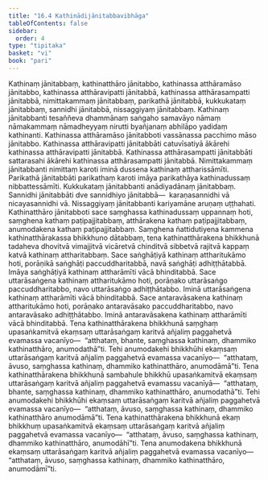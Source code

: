```yaml
---
title: "16.4 Kathinādijānitabbavibhāga"
tableOfContents: false
sidebar:
  order: 4
type: "tipitaka"
basket: "vi"
book: "pari"
---
```



<DynamicBreadcrumb />

<Division number="412" book="pari" bookNo="5" page="308">

<Paragraph number="1904" book="pari">
Kathinaṃ jānitabbaṃ, kathinatthāro jānitabbo, kathinassa atthāramāso jānitabbo, kathinassa atthāravipatti jānitabbā, kathinassa atthārasampatti jānitabbā, nimittakammaṃ jānitabbaṃ, parikathā jānitabbā, kukkukataṃ jānitabbaṃ, sannidhi jānitabbā, nissaggiyaṃ jānitabbaṃ.
</Paragraph>

<Paragraph number="1905" book="pari">
<Emphasis>Kathinaṃ jānitabban</Emphasis>ti tesaññeva dhammānaṃ saṅgaho samavāyo nāmaṃ nāmakammaṃ nāmadheyyaṃ nirutti byañjanaṃ abhilāpo yadidaṃ kathinanti.
</Paragraph>

<Paragraph number="1906" book="pari">
<Emphasis>Kathinassa atthāramāso jānitabbo</Emphasis>ti vassānassa pacchimo māso jānitabbo.
</Paragraph>

<Paragraph number="1907" book="pari">
<Emphasis>Kathinassa atthāravipatti jānitabbā</Emphasis>ti catuvīsatiyā ākārehi kathinassa atthāravipatti jānitabbā.
</Paragraph>

<Paragraph number="1908" book="pari">
<Emphasis>Kathinassa atthārasampatti jānitabbā</Emphasis>ti sattarasahi ākārehi kathinassa atthārasampatti jānitabbā.
</Paragraph>

<Paragraph number="1909" book="pari">
<Emphasis>Nimittakammaṃ jānitabban</Emphasis>ti nimittaṃ karoti iminā dussena kathinaṃ attharissāmīti.
</Paragraph>

<Paragraph number="1910" book="pari">
<Emphasis>Parikathā jānitabbā</Emphasis>ti parikathaṃ karoti imāya parikathāya kathinadussaṃ nibbattessāmīti.
</Paragraph>

<Paragraph number="1911" book="pari">
<Emphasis>Kukkukataṃ jānitabban</Emphasis>ti anādiyadānaṃ jānitabbaṃ.
</Paragraph>

<Paragraph number="1912" book="pari">
<Emphasis>Sannidhi jānitabbā</Emphasis>ti dve sannidhiyo jānitabbā—  karaṇasannidhi vā nicayasannidhi vā.
</Paragraph>

<Paragraph number="1913" book="pari">
<Emphasis>Nissaggiyaṃ jānitabban</Emphasis>ti kariyamāne aruṇaṃ uṭṭhahati.
</Paragraph>

<Paragraph number="1914" book="pari">
<Emphasis>Kathinatthāro jānitabbo</Emphasis>ti sace saṃghassa kathinadussaṃ uppannaṃ hoti, saṃghena kathaṃ paṭipajjitabbaṃ, atthārakena kathaṃ paṭipajjitabbaṃ, anumodakena kathaṃ paṭipajjitabbaṃ.
</Paragraph>

</Division>
<Division number="413" book="pari" bookNo="5" page="308">

<Paragraph number="1915" book="pari">
Saṃghena ñattidutiyena kammena kathinatthārakassa bhikkhuno dātabbaṃ, tena kathinatthārakena bhikkhunā tadaheva dhovitvā vimajjitvā vicāretvā chinditvā sibbetvā rajitvā kappaṃ katvā kathinaṃ attharitabbaṃ. Sace saṅghāṭiyā kathinaṃ attharitukāmo hoti, porāṇikā saṅghāṭi paccuddharitabbā, navā saṅghāṭi adhiṭṭhātabbā. Imāya saṅghāṭiyā kathinaṃ attharāmīti vācā bhinditabbā. Sace uttarāsaṅgena kathinaṃ attharitukāmo hoti, porāṇako uttarāsaṅgo paccuddharitabbo, navo uttarāsaṅgo adhiṭṭhātabbo. Iminā uttarāsaṅgena kathinaṃ attharāmīti vācā bhinditabbā. Sace antaravāsakena kathinaṃ attharitukāmo hoti, porāṇako antaravāsako paccuddharitabbo, navo antaravāsako adhiṭṭhātabbo. Iminā antaravāsakena kathinaṃ attharāmīti vācā bhinditabbā. Tena kathinatthārakena bhikkhunā saṃghaṃ upasaṅkamitvā ekaṃsaṃ uttarāsaṅgaṃ karitvā añjaliṃ paggahetvā evamassa vacanīyo—  “atthataṃ, bhante, saṃghassa kathinaṃ, dhammiko kathinatthāro, anumodathā”ti. Tehi anumodakehi bhikkhūhi ekaṃsaṃ uttarāsaṅgaṃ karitvā añjaliṃ paggahetvā evamassa vacanīyo—  “atthataṃ, āvuso, saṃghassa kathinaṃ, dhammiko kathinatthāro, anumodāmā”ti. Tena kathinatthārakena bhikkhunā sambahule bhikkhū upasaṅkamitvā ekaṃsaṃ uttarāsaṅgaṃ karitvā añjaliṃ paggahetvā evamassu vacanīyā—  “atthataṃ, bhante, saṃghassa kathinaṃ, dhammiko kathinatthāro, anumodathā”ti. Tehi anumodakehi bhikkhūhi ekaṃsaṃ uttarāsaṅgaṃ karitvā añjaliṃ paggahetvā evamassa vacanīyo—  “atthataṃ, āvuso, saṃghassa kathinaṃ, dhammiko kathinatthāro anumodāmā”ti. Tena kathinatthārakena bhikkhunā ekaṃ bhikkhuṃ upasaṅkamitvā ekaṃsaṃ uttarāsaṅgaṃ karitvā añjaliṃ paggahetvā evamassa vacanīyo—  “atthataṃ, āvuso, saṃghassa kathinaṃ, dhammiko kathinatthāro, anumodāhī”ti. Tena anumodakena bhikkhunā ekaṃsaṃ uttarāsaṅgaṃ karitvā añjaliṃ paggahetvā evamassa vacanīyo—  “atthataṃ, āvuso, saṃghassa kathinaṃ, dhammiko kathinatthāro, anumodāmī”ti.
</Paragraph>
</Division>